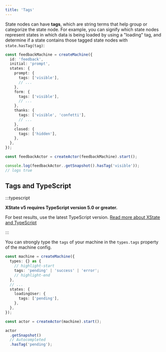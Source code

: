 ```yaml
---
title: 'Tags'
---
```


State nodes can have **tags**, which are string terms that help group or categorize the state node. For example, you can signify which state nodes represent states in which data is being loaded by using a "loading" tag, and determine if a state contains those tagged state nodes with `state.hasTag(tag)`:

```ts
const feedbackMachine = createMachine({
  id: 'feedback',
  initial: 'prompt',
  states: {
    prompt: {
      tags: ['visible'],
      // ...
    },
    form: {
      tags: ['visible'],
      // ...
    },
    thanks: {
      tags: ['visible', 'confetti'],
      // ...
    },
    closed: {
      tags: ['hidden'],
    },
  },
});

const feedbackActor = createActor(feedbackMachine).start();

console.log(feedbackActor..getSnapshot().hasTag('visible'));
// logs true
```

## Tags and TypeScript

:::typescript

**XState v5 requires TypeScript version 5.0 or greater.** 

For best results, use the latest TypeScript version. [Read more about XState and TypeScript](typescript.mdx)

:::

You can strongly type the `tags` of your machine in the `types.tags` property of the machine config.

```ts
const machine = createMachine({
  types: {} as {
    // highlight-start
    tags: 'pending' | 'success' | 'error';
    // highlight-end
  },
  // ...
  states: {
    loadingUser: {
      tags: ['pending'],
    },
  },
});

const actor = createActor(machine).start();

actor
  .getSnapshot()
  // Autocompleted
  .hasTag('pending');
```
